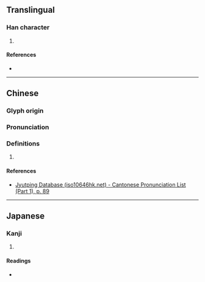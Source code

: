 {{character info/new}}
==Translingual==

===Han character===
{{Han char|rn=32|rad=土|as=12|sn=15|four=|canj=GOTF|ids=⿰土無}}

# {{defn|Han|sort=土12}}

====References====
* {{Han ref|kx=0239.160|dkj=05486|dj=0479.010|hdz=10488.010|uh=58B2|ud=22706}}

----

==Chinese==
{{zh-forms|s=}}

===Glyph origin===
{{Han etym}}

===Pronunciation===
{{zh-pron
|m=wǔ
|c=mou4
|mc=y
|oc=y
|cat=
}}

===Definitions===
{{zh-hanzi}}

# {{defn|lang=zh|sort=土12}}

====References====
* [http://www.iso10646hk.net/jp/document/download.jsp Jyutping Database (iso10646hk.net) - Cantonese Pronunciation List (Part 1), p. 89]

----

==Japanese==

===Kanji===
{{ja-kanji|grade=|rs=土12}}

# {{defn|lang=ja|sort=土12}}

====Readings====
* {{ja-readings
|goon=む, も
|kanon=ぶ, ぼ
|kun=}}